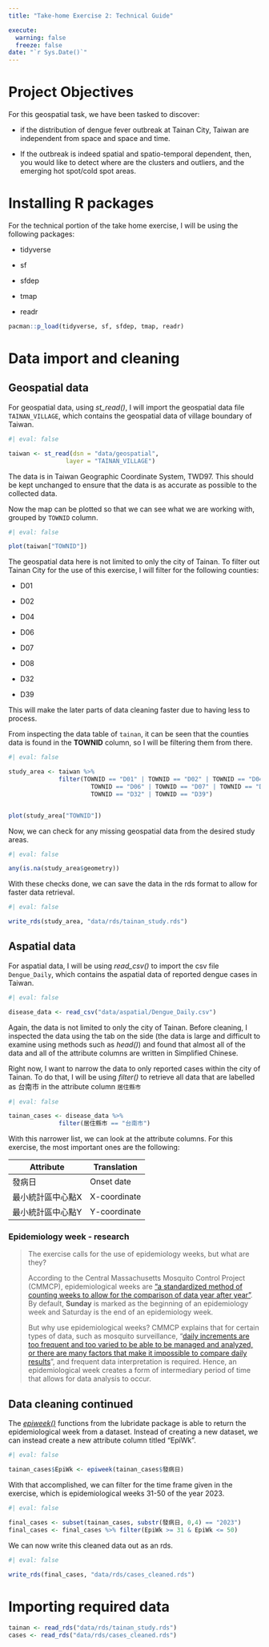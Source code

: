 ```yaml
---
title: "Take-home Exercise 2: Technical Guide"

execute:
  warning: false
  freeze: false
date: "`r Sys.Date()`"
---
```


# Project Objectives

For this geospatial task, we have been tasked to discover:

-   if the distribution of dengue fever outbreak at Tainan City, Taiwan are independent from space and space and time.

-   If the outbreak is indeed spatial and spatio-temporal dependent, then, you would like to detect where are the clusters and outliers, and the emerging hot spot/cold spot areas.

# Installing R packages

For the technical portion of the take home exercise, I will be using the following packages:

-   tidyverse

-   sf

-   sfdep

-   tmap

-   readr

```r
pacman::p_load(tidyverse, sf, sfdep, tmap, readr)
```

# Data import and cleaning

## Geospatial data

For geospatial data, using *st_read()*, I will import the geospatial data file `TAINAN_VILLAGE`, which contains the geospatial data of village boundary of Taiwan.

```r
#| eval: false

taiwan <- st_read(dsn = "data/geospatial", 
                layer = "TAINAN_VILLAGE")
```

::: callout-note
The data is in Taiwan Geographic Coordinate System, TWD97. This should be kept unchanged to ensure that the data is as accurate as possible to the collected data.
:::

Now the map can be plotted so that we can see what we are working with, grouped by `TOWNID` column.

```r
#| eval: false

plot(taiwan["TOWNID"])
```

The geospatial data here is not limited to only the city of Tainan. To filter out Tainan City for the use of this exercise, I will filter for the following counties:

-   D01

-   D02

-   D04

-   D06

-   D07

-   D08

-   D32

-   D39

This will make the later parts of data cleaning faster due to having less to process.

From inspecting the data table of `tainan`, it can be seen that the counties data is found in the **TOWNID** column, so I will be filtering them from there.

```r
#| eval: false

study_area <- taiwan %>%
              filter(TOWNID == "D01" | TOWNID == "D02" | TOWNID == "D04" |
                       TOWNID == "D06" | TOWNID == "D07" | TOWNID == "D08" |
                       TOWNID == "D32" | TOWNID == "D39")


plot(study_area["TOWNID"])
```

Now, we can check for any missing geospatial data from the desired study areas.

```r
#| eval: false

any(is.na(study_area$geometry))
```

With these checks done, we can save the data in the rds format to allow for faster data retrieval.

```r
#| eval: false

write_rds(study_area, "data/rds/tainan_study.rds")
```

## Aspatial data

For aspatial data, I will be using *read_csv()* to import the csv file `Dengue_Daily`, which contains the aspatial data of reported dengue cases in Taiwan.

```r
#| eval: false

disease_data <- read_csv("data/aspatial/Dengue_Daily.csv")
```

Again, the data is not limited to only the city of Tainan. Before cleaning, I inspected the data using the tab on the side (the data is large and difficult to examine using methods such as *head()*) and found that almost all of the data and all of the attribute columns are written in Simplified Chinese.

Right now, I want to narrow the data to only reported cases within the city of Tainan. To do that, I will be using *filter()* to retrieve all data that are labelled as 台南市 in the attribute column `居住縣市`

```r
#| eval: false

tainan_cases <- disease_data %>%
              filter(居住縣市 == "台南市")
```

With this narrower list, we can look at the attribute columns. For this exercise, the most important ones are the following:

| Attribute         | Translation  |
|-------------------|--------------|
| 發病日            | Onset date   |
| 最小統計區中心點X | X-coordinate |
| 最小統計區中心點Y | Y-coordinate |

### Epidemiology week - research

> The exercise calls for the use of epidemiology weeks, but what are they?
>
> According to the Central Massachusetts Mosquito Control Project (CMMCP), epidemiological weeks are ["a standardized method of counting weeks to allow for the comparison of data year after year"](https://www.cmmcp.org/mosquito-surveillance-data/pages/epi-week-calendars-2008-2024). By default, **Sunday** is marked as the beginning of an epidemiology week and Saturday is the end of an epidemiology week.
>
> But why use epidemiological weeks? CMMCP explains that for certain types of data, such as mosquito surveillance, "[daily increments are too frequent and too varied to be able to be managed and analyzed, or there are many factors that make it impossible to compare daily results](https://www.cmmcp.org/mosquito-surveillance-data/pages/epi-week-calendars-2008-2024)", and frequent data interpretation is required. Hence, an epidemiological week creates a form of intermediary period of time that allows for data analysis to occur.

## Data cleaning continued

The [*epiweek()*](https://lubridate.tidyverse.org/reference/week.html#ref-examples) functions from the lubridate package is able to return the epidemiological week from a dataset. Instead of creating a new dataset, we can instead create a new attribute column titled "EpiWk".

```r
#| eval: false

tainan_cases$EpiWk <- epiweek(tainan_cases$發病日)
```

With that accomplished, we can filter for the time frame given in the exercise, which is epidemiological weeks 31-50 of the year 2023.

```r
#| eval: false

final_cases <- subset(tainan_cases, substr(發病日, 0,4) == "2023")
final_cases <- final_cases %>% filter(EpiWk >= 31 & EpiWk <= 50)
```

We can now write this cleaned data out as an rds.

```r
#| eval: false

write_rds(final_cases, "data/rds/cases_cleaned.rds")
```

# Importing required data

```r
tainan <- read_rds("data/rds/tainan_study.rds")
cases <- read_rds("data/rds/cases_cleaned.rds")
```
